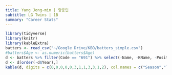 ```yaml
---
title: Yang Jong-min | 양종민
subtitle: LG Twins | 1B
summary: "Career Stats"
---
```

```r
library(tidyverse)
library(knitr)
library(kableExtra)
batters <- read_csv("~/Google Drive/KBO/batters_simple.csv")
#batters$Age <- as.numeric(batters$Age)
d <- batters %>% filter(Code == "691") %>% select(-Name, -KName, -Position, -Code)
d <- d[order(-d$Year),]
kable(d, digits = c(0,0,0,0,0,3,1,1,3,3,1,2), col.names = c("Season","Team","G","PA","HR","OPS","BB%","SO%","ISO","BABIP","wRC+","WAR")) %>% kable_styling(bootstrap_options = c("striped", "hover"), fixed_thead = T)
```
